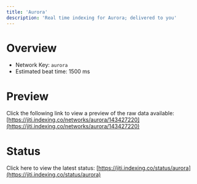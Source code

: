 ```yaml
---
title: 'Aurora'
description: 'Real time indexing for Aurora; delivered to you'
---
```


# Overview
- Network Key: `aurora`
- Estimated beat time: 1500 ms

# Preview
Click the following link to view a preview of the raw data available: [https://jiti.indexing.co/networks/aurora/143427220](https://jiti.indexing.co/networks/aurora/143427220)

# Status
Click here to view the latest status: [https://jiti.indexing.co/status/aurora](https://jiti.indexing.co/status/aurora)
